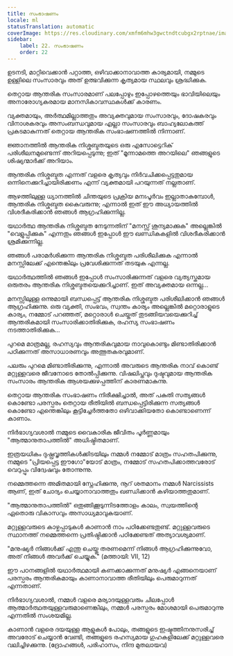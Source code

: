 ```yaml
---
title: സംഭാഷണം
locale: ml
statusTranslation: automatic
coverImage: https://res.cloudinary.com/xmfm6mhw3gwctndtcubgx2rptnae/image/upload/v1740468922/small_cover_tratado_de_psicologia_revolucionaria_a4c0dca4e0.webp
sidebar:
    label: 22. സംഭാഷണം
    order: 22
---
```

ഉടനടി, മാറ്റിവെക്കാൻ പറ്റാത്ത, ഒഴിവാക്കാനാവാത്ത കാര്യമായി, നമ്മുടെ ഉള്ളിലെ സംസാരവും അത് ഉത്ഭവിക്കുന്ന കൃത്യമായ സ്ഥലവും ശ്രദ്ധിക്കുക.

തെറ്റായ ആന്തരിക സംസാരമാണ് പലപ്പോഴും ഇപ്പോഴത്തെയും ഭാവിയിലെയും അനാരോഗ്യകരമായ മാനസികാവസ്ഥകൾക്ക് കാരണം.

വ്യക്തമായും, അർത്ഥമില്ലാത്തതും അവ്യക്തവുമായ സംസാരവും, ദോഷകരവും വിനാശകരവും അസംബന്ധവുമായ എല്ലാ സംസാരവും ബാഹ്യലോകത്ത് പ്രകടമാകുന്നത് തെറ്റായ ആന്തരിക സംഭാഷണത്തിൽ നിന്നാണ്.

ജ്ഞാനത്തിൽ ആന്തരിക നിശ്ശബ്ദതയുടെ ഒരു എസോട്ടെറിക് പരിശീലനമുണ്ടെന്ന് അറിയപ്പെടുന്നു; ഇത് "മൂന്നാമത്തെ അറയിലെ" ഞങ്ങളുടെ ശിഷ്യന്മാർക്ക് അറിയാം.

ആന്തരിക നിശ്ശബ്ദത എന്നത് വളരെ കൃത്യവും നിർവചിക്കപ്പെട്ടതുമായ ഒന്നിനെക്കുറിച്ചായിരിക്കണം എന്ന് വ്യക്തമായി പറയുന്നത് നല്ലതാണ്.

ആഴത്തിലുള്ള ധ്യാനത്തിൽ ചിന്തയുടെ പ്രക്രിയ മനഃപൂർവം ഇല്ലാതാകുമ്പോൾ, ആന്തരിക നിശ്ശബ്ദത കൈവരുന്നു; എന്നാൽ ഇത് ഈ അധ്യായത്തിൽ വിശദീകരിക്കാൻ ഞങ്ങൾ ആഗ്രഹിക്കുന്നില്ല.

യഥാർത്ഥ ആന്തരിക നിശ്ശബ്ദത നേടുന്നതിന് "മനസ്സ് ശൂന്യമാക്കുക" അല്ലെങ്കിൽ "വെളുപ്പിക്കുക" എന്നതും ഞങ്ങൾ ഇപ്പോൾ ഈ ഖണ്ഡികകളിൽ വിശദീകരിക്കാൻ ശ്രമിക്കുന്നില്ല.

ഞങ്ങൾ പരാമർശിക്കുന്ന ആന്തരിക നിശ്ശബ്ദത പരിശീലിക്കുക എന്നാൽ മനസ്സിലേക്ക് എന്തെങ്കിലും പ്രവേശിക്കുന്നത് തടയുക എന്നല്ല.

യഥാർത്ഥത്തിൽ ഞങ്ങൾ ഇപ്പോൾ സംസാരിക്കുന്നത് വളരെ വ്യത്യസ്തമായ ഒരുതരം ആന്തരിക നിശ്ശബ്ദതയെക്കുറിച്ചാണ്. ഇത് അവ്യക്തമായ ഒന്നല്ല...

മനസ്സിലുള്ള ഒന്നുമായി ബന്ധപ്പെട്ട് ആന്തരിക നിശ്ശബ്ദത പരിശീലിക്കാൻ ഞങ്ങൾ ആഗ്രഹിക്കുന്നു. ഒരു വ്യക്തി, സംഭവം, സ്വന്തം കാര്യം അല്ലെങ്കിൽ മറ്റൊരാളുടെ കാര്യം, നമ്മോട് പറഞ്ഞത്, മറ്റൊരാൾ ചെയ്തത് തുടങ്ങിയവയെക്കുറിച്ച് ആന്തരികമായി സംസാരിക്കാതിരിക്കുക, രഹസ്യ സംഭാഷണം നടത്താതിരിക്കുക...

പുറമെ മാത്രമല്ല, രഹസ്യവും ആന്തരികവുമായ നാവുകൊണ്ടും മിണ്ടാതിരിക്കാൻ പഠിക്കുന്നത് അസാധാരണവും അത്ഭുതകരവുമാണ്.

പലരും പുറമെ മിണ്ടാതിരിക്കുന്നു, എന്നാൽ അവരുടെ ആന്തരിക നാവ് കൊണ്ട് മറ്റുള്ളവരെ ജീവനോടെ തോൽപ്പിക്കുന്നു. വിഷലിപ്തവും ദുഷ്ടവുമായ ആന്തരിക സംസാരം ആന്തരിക ആശയക്കുഴപ്പത്തിന് കാരണമാകുന്നു.

തെറ്റായ ആന്തരിക സംഭാഷണം നിരീക്ഷിച്ചാൽ, അത് പകുതി സത്യങ്ങൾ കൊണ്ടോ പരസ്പരം തെറ്റായ രീതിയിൽ ബന്ധപ്പെട്ടിരിക്കുന്ന സത്യങ്ങൾ കൊണ്ടോ എന്തെങ്കിലും കൂട്ടിച്ചേർത്തതോ ഒഴിവാക്കിയതോ കൊണ്ടാണെന്ന് കാണാം.

നിർഭാഗ്യവശാൽ നമ്മുടെ വൈകാരിക ജീവിതം പൂർണ്ണമായും "ആത്മാനുതാപത്തിൽ" അധിഷ്ഠിതമാണ്.

ഇത്രയധികം ദുഷ്പ്രവൃത്തികൾക്കിടയിലും നമ്മൾ നമ്മോട് മാത്രം സഹതപിക്കുന്നു, നമ്മുടെ "പ്രിയപ്പെട്ട ഈഗോ"യോട് മാത്രം, നമ്മോട് സഹതപിക്കാത്തവരോട് വെറുപ്പും വിദ്വേഷവും തോന്നുന്നു.

നമ്മെത്തന്നെ അമിതമായി സ്നേഹിക്കുന്നു, നൂറ് ശതമാനം നമ്മൾ Narcissists ആണ്, ഇത് ചോദ്യം ചെയ്യാനാവാത്തതും ഖണ്ഡിക്കാൻ കഴിയാത്തതുമാണ്.

"ആത്മാനുതാപത്തിൽ" ഒതുങ്ങിക്കൂടുന്നിടത്തോളം കാലം, സ്വയത്തിന്റെ ഏതൊരു വികാസവും അസാധ്യമാവുകയാണ്.

മറ്റുള്ളവരുടെ കാഴ്ചപ്പാടുകൾ കാണാൻ നാം പഠിക്കേണ്ടതുണ്ട്. മറ്റുള്ളവരുടെ സ്ഥാനത്ത് നമ്മെത്തന്നെ പ്രതിഷ്ഠിക്കാൻ പഠിക്കേണ്ടത് അത്യാവശ്യമാണ്.

"മനുഷ്യർ നിങ്ങൾക്ക് എന്തു ചെയ്തു തരണമെന്ന് നിങ്ങൾ ആഗ്രഹിക്കുന്നുവോ, അത് നിങ്ങൾ അവർക്ക് ചെയ്യുക." (മത്തായി: VII, 12)

ഈ പഠനങ്ങളിൽ യഥാർത്ഥമായി കണക്കാക്കുന്നത് മനുഷ്യർ എങ്ങനെയാണ് പരസ്പരം ആന്തരികമായും കാണാനാവാത്ത രീതിയിലും പെരുമാറുന്നത് എന്നതാണ്.

നിർഭാഗ്യവശാൽ, നമ്മൾ വളരെ മര്യാദയുള്ളവരും ചിലപ്പോൾ ആത്മാർത്ഥതയുള്ളവരുമാണെങ്കിലും, നമ്മൾ പരസ്പരം മോശമായി പെരുമാറുന്നു എന്നതിൽ സംശയമില്ല.

കാണാൻ വളരെ ദയയുള്ള ആളുകൾ പോലും, തങ്ങളുടെ ഇഷ്ടത്തിനനുസരിച്ച് അവരോട് ചെയ്യാൻ വേണ്ടി, തങ്ങളുടെ രഹസ്യമായ ഗുഹകളിലേക്ക് മറ്റുള്ളവരെ വലിച്ചിഴക്കുന്നു. (ദ്രോഹങ്ങൾ, പരിഹാസം, നിന്ദ മുതലായവ)
